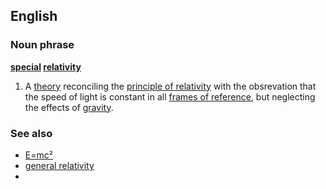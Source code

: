 ==English==

===Noun phrase===
'''[[special]] [[relativity]]'''

# {{physics}} A [[theory]] reconciling the [[principle of relativity]] with the obsrevation that the speed of light is constant in all [[frame of reference|frames of reference]], but neglecting the effects of [[gravity]].

===See also===
*[[E=mc²]]
*[[general relativity]]
*{{pedialite}}